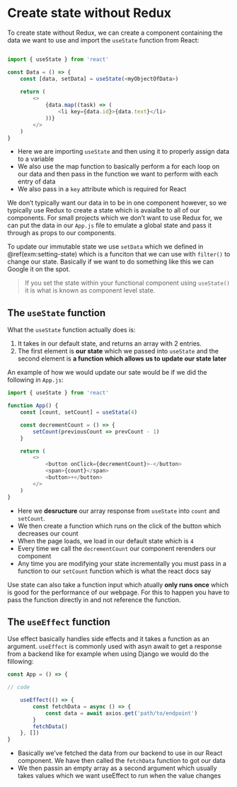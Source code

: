 # Create state without Redux

To create state without Redux, we can create a component containing the data we
want to use and import the `useState` function from React:

```example
```

```javascript
import { useState } from 'react'

const Data = () => {
	const [data, setData] = useState(<myObjectOfData>)
	
	return (
		<>
			{data.map((task) => (
				<li key={data.id}>{data.text}</li>
			))}
		</>
	)
}
```

- Here we are importing `useState` and then using it to properly assign data to a variable
- We also use the map function to basically perform a for each loop on our data and then pass in the function we want to perform with each entry of data
- We also pass in a `key` attribute which is required for React

We don't typically want our data in to be in one component however, so we typically use Redux to create a state which is avaialbe to all of our components. For small projects which we don't want to use Redux for, we can put the data in our `App.js` file to emulate a global state and pass it through as props to our components.

To update our immutable state we use `setData` which we defined in \@ref(exm:setting-state) which is a funciton that we can use with `filter()` to change our state. Basically if we want to do something like this we can Google it on the spot.

> If you set the state within your functional component using `useState()` it is what is known as component level state.

## The `useState` function

What the `useState` function actually does is:

1. It takes in our default state, and returns an array with 2 entries.
1. The first element is **our state** which we passed into `useState` and the
   second element is **a function which allows us to update our state later**

An example of how we would update our sate would be if we did the following in
`App.js`:

```javascript
import { useState } from 'react'

function App() {
	const [count, setCount] = useStata(4)

	const decrementCount = () => {
		setCount(previousCount => prevCount - 1)
	}

	return (
		<>
			<button onClick={decrementCount}>-</button>
			<span>{count}</span>
			<button>+</button>
		</>
	)
}
```

- Here we **desructure** our array response from `useState` into `count` and
	`setCount`.
- We then create a function which runs on the click of the button which
	decreases our count
- When the page loads, we load in our default state which is `4`
- Every time we call the `decrementCount` our component rerenders our component
- Any time you are modifying your state incrementally you must pass in a
	function to our `setCount` function which is what the react docs say

Use state can also take a function input which atually **only runs once** which
is good for the performance of our webpage. For this to happen you have to pass
the function directly in and not reference the function.

## The `useEffect` function

Use effect basically handles side effects and it takes a function as an
argument. `useEffect` is commonly used with asyn await to get a response from a
backend like for example when using Django we would do the fillowing:

```javascript
const App = () => {

// code

	useEffect(() => {
		const fetchData = async () => {
			const data = await axios.get('path/to/endpoint')
		}
		fetchData()
	}, [])
}
```

- Basically we've fetched the data from our backend to use in our React
	component. We have then called the `fetchData` function to got our data
- We then passin an empty array as a second argument which usually takes values
	which we want useEffect to run when the value changes
